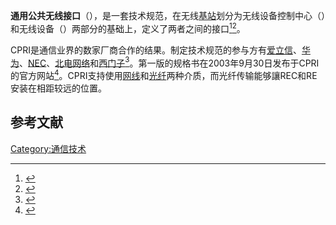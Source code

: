 {{primarysources|time=2015-08-04T07:01:20+00:00}}
'''通用公共无线接口'''（{{lang-en|CPRI，Common Public Radio Interface}}），是一套技术规范，在无线[[基站|基站]]划分为无线设备控制中心（{{lang|en|REC，Radio Equipment Control}}）和无线设备（{{lang|en|RE，Radio Equipment}}）两部分的基础上，定义了两者之间的接口<ref name=CPRI_home_en>{{Cite web |url = http://www.cpri.info/index.html |title = CPRI官方网站/Home |author =  |date =  |publisher =  |language = en |accessdate = 2015年8月4日 |quote =  |archive-date = 2020年7月21日 |archive-url = https://web.archive.org/web/20200721091333/http://www.cpri.info/index.html |dead-url = no }}</ref><ref name=CPRI_home_cn>{{Cite web|url =http://www.cpri.info/cn/index.html|title =CPRI官方网站/Home|author =|date =|publisher =|language =中文|accessdate =2015年8月4日|quote =|deadurl =yes|archiveurl =https://web.archive.org/web/20150525234603/http://www.cpri.info/cn/index.html|archivedate =2015年5月25日}}</ref>。

CPRI是通信业界的数家厂商合作的结果。制定技术规范的参与方有[[爱立信|爱立信]]、[[华为|华为]]、[[NEC|NEC]]、[[北电网络|北电网络]]和[[诺基亚网络|西门子]]<ref name=CPRI_definitions>{{Cite web|url =http://www.cpri.info/cn/definitions.html|title =CPRI官方网站/Definitions|author =|date =|publisher =|language =中文|accessdate =2015年8月4日|quote =|deadurl =yes|archiveurl =https://web.archive.org/web/20150923210908/http://www.cpri.info/cn/definitions.html|archivedate =2015年9月23日}}</ref>。第一版的规格书在2003年9月30日发布于CPRI的官方网站<ref name=CPRI_invitation>{{Cite web|url =http://www.cpri.info/cn/invitation.html|title =CPRI官方网站/CPRI 发布会邀请函|author =|date =|publisher =|language =中文|accessdate =2015年8月4日|quote =|deadurl =yes|archiveurl =https://web.archive.org/web/20150923210910/http://www.cpri.info/cn/invitation.html|archivedate =2015年9月23日}}</ref>。CPRI支持使用[[网线|网线]]和[[光纤|光纤]]两种介质，而光纤传输能够讓REC和RE安装在相距较远的位置。

== 参考文献 ==
{{refbegin}}
{{Reflist}}
{{refend}}

[[Category:通信技术|Category:通信技术]]